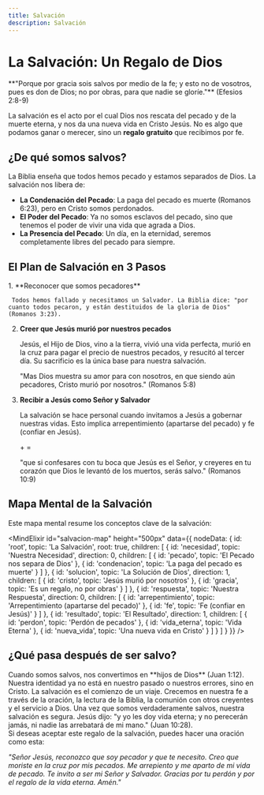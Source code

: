 ```yaml
---
title: Salvación
description: Salvación
---
```



# La Salvación: Un Regalo de Dios

<Aside type="note" title="Versículo Clave">
  **"Porque por gracia sois salvos por medio de la fe; y esto no de vosotros, pues es don de Dios; no por obras, para que nadie se gloríe."** (Efesios 2:8-9)
</Aside>

La salvación es el acto por el cual Dios nos rescata del pecado y de la muerte eterna, y nos da una nueva vida en Cristo Jesús. No es algo que podamos ganar o merecer, sino un **regalo gratuito** que recibimos por fe.

## ¿De qué somos salvos?

La Biblia enseña que todos hemos pecado y estamos separados de Dios. La salvación nos libera de:

- **La Condenación del Pecado**: La paga del pecado es muerte (Romanos 6:23), pero en Cristo somos perdonados.
- **El Poder del Pecado**: Ya no somos esclavos del pecado, sino que tenemos el poder de vivir una vida que agrada a Dios.
- **La Presencia del Pecado**: Un día, en la eternidad, seremos completamente libres del pecado para siempre.

## El Plan de Salvación en 3 Pasos

<Steps>
  1. **Reconocer que somos pecadores**
     
     Todos hemos fallado y necesitamos un Salvador. La Biblia dice: "por cuanto todos pecaron, y están destituidos de la gloria de Dios" (Romanos 3:23).

  2. **Creer que Jesús murió por nuestros pecados**

     Jesús, el Hijo de Dios, vino a la tierra, vivió una vida perfecta, murió en la cruz para pagar el precio de nuestros pecados, y resucitó al tercer día. Su sacrificio es la única base para nuestra salvación.

     <Aside type="tip" title="El Sacrificio de Cristo">
       "Mas Dios muestra su amor para con nosotros, en que siendo aún pecadores, Cristo murió por nosotros." (Romanos 5:8)
     </Aside>

  3. **Recibir a Jesús como Señor y Salvador**

     La salvación se hace personal cuando invitamos a Jesús a gobernar nuestras vidas. Esto implica arrepentimiento (apartarse del pecado) y fe (confiar en Jesús).

     <Badge text="Arrepentimiento"></Badge> + <Badge text="Fe"></Badge> = <Badge variant="success" text="Salvación"></Badge>

     "que si confesares con tu boca que Jesús es el Señor, y creyeres en tu corazón que Dios le levantó de los muertos, serás salvo." (Romanos 10:9)
</Steps>

## Mapa Mental de la Salvación

Este mapa mental resume los conceptos clave de la salvación:

<MindElixir 
  id="salvacion-map" 
  height="500px"
  data={{
    nodeData: {
      id: 'root',
      topic: 'La Salvación',
      root: true,
      children: [
        {
          id: 'necesidad',
          topic: 'Nuestra Necesidad',
          direction: 0,
          children: [
            { id: 'pecado', topic: 'El Pecado nos separa de Dios' },
            { id: 'condenacion', topic: 'La paga del pecado es muerte' }
          ]
        },
        {
          id: 'solucion',
          topic: 'La Solución de Dios',
          direction: 1,
          children: [
            { id: 'cristo', topic: 'Jesús murió por nosotros' },
            { id: 'gracia', topic: 'Es un regalo, no por obras' }
          ]
        },
        {
          id: 'respuesta',
          topic: 'Nuestra Respuesta',
          direction: 0,
          children: [
            { id: 'arrepentimiento', topic: 'Arrepentimiento (apartarse del pecado)' },
            { id: 'fe', topic: 'Fe (confiar en Jesús)' }
          ]
        },
        {
          id: 'resultado',
          topic: 'El Resultado',
          direction: 1,
          children: [
            { id: 'perdon', topic: 'Perdón de pecados' },
            { id: 'vida_eterna', topic: 'Vida Eterna' },
            { id: 'nueva_vida', topic: 'Una nueva vida en Cristo' }
          ]
        }
      ]
    }
  }}
/>

## ¿Qué pasa después de ser salvo?

<Tabs>
  <TabItem label="Nueva Identidad">
    Cuando somos salvos, nos convertimos en **hijos de Dios** (Juan 1:12). Nuestra identidad ya no está en nuestro pasado o nuestros errores, sino en Cristo.
  </TabItem>
  <TabItem label="Crecimiento Espiritual">
    La salvación es el comienzo de un viaje. Crecemos en nuestra fe a través de la oración, la lectura de la Biblia, la comunión con otros creyentes y el servicio a Dios.
  </TabItem>
  <TabItem label="Seguridad Eterna">
    Una vez que somos verdaderamente salvos, nuestra salvación es segura. Jesús dijo: "y yo les doy vida eterna; y no perecerán jamás, ni nadie las arrebatará de mi mano." (Juan 10:28).
  </TabItem>
</Tabs>

<Aside type="tip" title="¿Quieres recibir a Cristo hoy?">
  Si deseas aceptar este regalo de la salvación, puedes hacer una oración como esta:

  _"Señor Jesús, reconozco que soy pecador y que te necesito. Creo que moriste en la cruz por mis pecados. Me arrepiento y me aparto de mi vida de pecado. Te invito a ser mi Señor y Salvador. Gracias por tu perdón y por el regalo de la vida eterna. Amén."_
</Aside>

